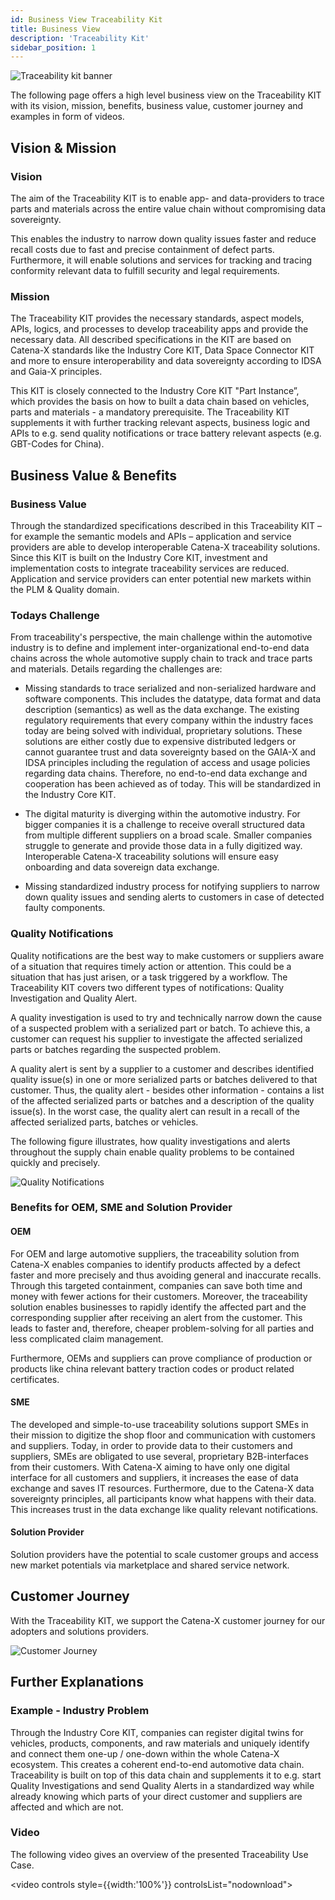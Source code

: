 ```yaml
---
id: Business View Traceability Kit
title: Business View
description: 'Traceability Kit'
sidebar_position: 1
---
```


<!---
This work is licensed under the CC-BY-4.0 (https://creativecommons.org/licenses/by/4.0/legalcode).

- SPDX-License-Identifier: CC-BY-4.0
- SPDX-FileCopyrightText: 2023 BASF SE
- SPDX-FileCopyrightText: 2023 Bayerische Motoren Werke Aktiengesellschaft (BMW AG)
- SPDX-FileCopyrightText: 2023 Fraunhofer-Gesellschaft zur Foerderung der angewandten Forschung e.V. (represented by Fraunhofer ISST & Fraunhofer IML)
- SPDX-FileCopyrightText: 2023 German Edge Cloud GmbH & Co. KG
- SPDX-FileCopyrightText: 2023 Mercedes Benz AG
- SPDX-FileCopyrightText: 2023 Robert Bosch Manufacturing Solutions GmbH
- SPDX-FileCopyrightText: 2023 SAP SE
- SPDX-FileCopyrightText: 2023 Siemens AG
- SPDX-FileCopyrightText: 2023 T-Systems International GmbH
- SPDX-FileCopyrightText: 2023 ZF Friedrichshafen AG
- SPDX-FileCopyrightText: 2023 Contributors to the Eclipse Foundation
- Source URL: https://github.com/eclipse-tractusx/eclipse-tractusx.github.io/tree/main/docs-kits/kits/Traceability%20Kit (latest version)
--->


![Traceability kit banner](@site/static/img/kit-icons/traceability-kit-icon.svg)

The following page offers a high level business view on the Traceability KIT with its vision, mission, benefits, business value, customer journey and examples in form of videos.

## Vision & Mission

### Vision

The aim of the Traceability KIT is to enable app- and data-providers to trace parts and materials across the entire value chain without compromising data sovereignty.

This enables the industry to narrow down quality issues faster and reduce recall costs due to fast and precise containment of defect parts.
Furthermore, it will enable solutions and services for tracking and tracing conformity relevant data to fulfill security and legal requirements.


### Mission

The Traceability KIT provides the necessary standards, aspect models, APIs, logics, and processes to develop traceability apps and provide the necessary data.
All described specifications in the KIT are based on Catena-X standards like the Industry Core KIT, Data Space Connector KIT and more to ensure interoperability and data sovereignty according to IDSA and Gaia-X principles.

This KIT is closely connected to the Industry Core KIT "Part Instance”, which provides the basis on how to built a data chain based on vehicles, parts and materials - a mandatory prerequisite.
The Traceability KIT supplements it with further tracking relevant aspects, business logic and APIs to e.g. send quality notifications or trace battery relevant aspects (e.g. GBT-Codes for China).


## Business Value & Benefits
### Business Value
Through the standardized specifications described in this Traceability KIT – for example the semantic models and APIs – application and service providers are able to develop interoperable Catena-X traceability solutions.
Since this KIT is built on the Industry Core KIT, investment and implementation costs to integrate traceability services are reduced.
Application and service providers can enter potential new markets within the PLM & Quality domain.

### Todays Challenge
From traceability's perspective, the main challenge within the automotive industry is to define and implement inter-organizational end-to-end data chains across the whole automotive supply chain to track and trace parts and materials. Details regarding the challenges are:

- Missing standards to trace serialized and non-serialized hardware and software components. This includes the datatype, data format and data description (semantics) as well as the data exchange. The existing regulatory requirements that every company within the industry faces today are being solved with individual, proprietary solutions.
These solutions are either costly due to expensive distributed ledgers or cannot guarantee trust and data sovereignty based on the GAIA-X and IDSA principles including the regulation of access and usage policies regarding data chains. Therefore, no end-to-end data exchange and cooperation has been achieved as of today.
This will be standardized in the Industry Core KIT.

- The digital maturity is diverging within the automotive industry. For bigger companies it is a challenge to receive overall structured data from multiple different suppliers on a broad scale. Smaller companies struggle to generate and provide those data in a fully digitized way.
Interoperable Catena-X traceability solutions will ensure easy onboarding and data sovereign data exchange.

- Missing standardized industry process for notifying suppliers to narrow down quality issues and sending alerts to customers in case of detected faulty components.

### Quality Notifications
Quality notifications are the best way to make customers or suppliers aware of a situation that requires timely action or attention. This could be a situation that has just arisen, or a task triggered by a workflow.
The Traceability KIT covers two different types of notifications: Quality Investigation and Quality Alert.

A quality investigation is used to try and technically narrow down the cause of a suspected problem with a serialized part or batch. To achieve this, a customer can request his supplier to investigate the affected serialized parts or batches regarding the suspected problem.

A quality alert is sent by a supplier to a customer and describes identified quality issue(s) in one or more serialized parts or batches delivered to that customer.
Thus, the quality alert - besides other information - contains a list of the affected serialized parts or batches and a description of the quality issue(s).
In the worst case, the quality alert can result in a recall of the affected serialized parts, batches or vehicles.

The following figure illustrates, how quality investigations and alerts throughout the supply chain enable quality problems to be contained quickly and precisely.

![Quality Notifications](assets/quality_notifications.png)

### Benefits for OEM, SME and Solution Provider
#### OEM
For OEM and large automotive suppliers, the traceability solution from Catena-X enables companies to identify products affected by a defect faster and more precisely and thus avoiding general and inaccurate recalls.
Through this targeted containment, companies can save both time and money with fewer actions for their customers.
Moreover, the traceability solution enables businesses to rapidly identify the affected part and the corresponding supplier after receiving an alert from the customer.
This leads to faster and, therefore, cheaper problem-solving for all parties and less complicated claim management.

Furthermore, OEMs and suppliers can prove compliance of production or products like china relevant battery traction codes or product related certificates.

#### SME
The developed and simple-to-use traceability solutions support SMEs in their mission to digitize the shop floor and communication with customers and suppliers. Today, in order to provide data to their customers and suppliers, SMEs are obligated to use several, proprietary B2B-interfaces from their customers. With Catena-X aiming to have only one digital interface for all customers and suppliers, it increases the ease of data exchange and saves IT resources.
Furthermore, due to the Catena-X data sovereignty principles, all participants know what happens with their data. This increases trust in the data exchange like quality relevant notifications.

#### Solution Provider
Solution providers have the potential to scale customer groups and access new market potentials via marketplace and shared service network.

## Customer Journey

With the Traceability KIT, we support the Catena-X customer journey for our adopters and solutions providers.

![Customer Journey](assets/traceability_customer-journey.png)


## Further Explanations

### Example - Industry Problem
Through the Industry Core KIT, companies can register digital twins for vehicles, products, components, and raw materials and uniquely identify and connect them one-up / one-down within the whole Catena-X ecosystem.
This creates a coherent end-to-end automotive data chain.
Traceability is built on top of this data chain and supplements it to e.g. start Quality Investigations and send Quality Alerts in a standardized way while already knowing which parts of your direct customer and suppliers are affected and which are not.

### Video
The following video gives an overview of the presented Traceability Use Case.

<video controls style={{width:'100%'}} controlsList="nodownload">
    <source src="https://github.com/eclipse-tractusx/eclipse-tractusx.github.io.largefiles/raw/main/traceability-kit/TRACEABILITY_VIDEO_v1.mp4"/>
</video>

<Notice components={props.components} />
